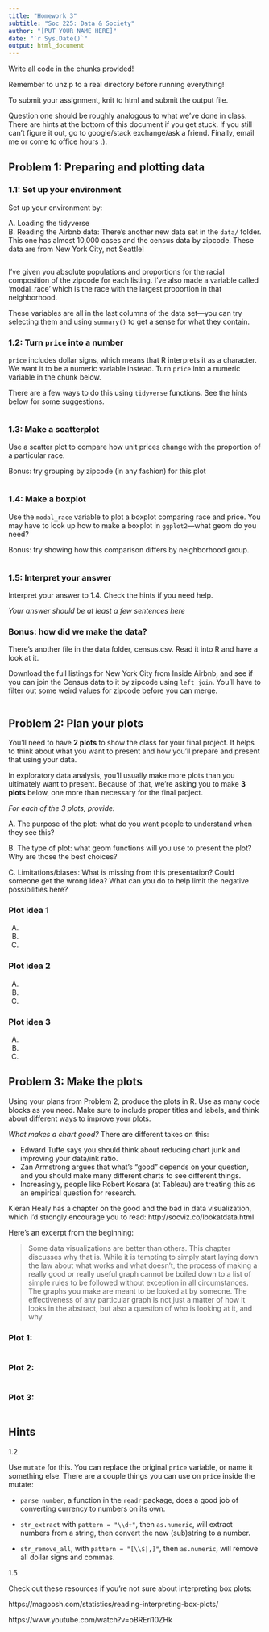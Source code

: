 ```yaml
---
title: "Homework 3"
subtitle: "Soc 225: Data & Society"
author: "[PUT YOUR NAME HERE]"
date: "`r Sys.Date()`"
output: html_document
---
```


Write all code in the chunks provided!

Remember to unzip to a real directory before running everything!

To submit your assignment, knit to html and submit the output file.

Question one should be roughly analogous to what we've done in class. There are hints at the bottom of this document if you get stuck. If you still can't figure it out, go to google/stack exchange/ask a friend. Finally, email me or come to office hours :).

## Problem 1: Preparing and plotting data

### 1.1: Set up your environment

Set up your environment by: 

A. Loading the tidyverse  
B. Reading the Airbnb data: There's another new data set in the `data/` folder. This one has almost 10,000 cases and the census data by zipcode. These data are from New York City, not Seattle! 

```r

```
  
I've given you absolute populations and proportions for the racial composition of the zipcode for each listing. I've also made a variable called 'modal_race' which is the race with the largest proportion in that neighborhood. 

These variables are all in the last columns of the data set---you can try selecting them and using `summary()` to get a sense for what they contain.

### 1.2: Turn `price` into a number

`price` includes dollar signs, which means that R interprets it as a character. We want it to be a numeric variable instead. Turn `price` into a numeric variable in the chunk below.

There are a few ways to do this using `tidyverse` functions. See the hints below for some suggestions.

```r

```

### 1.3: Make a scatterplot

Use a scatter plot to compare how unit prices change with the proportion of a particular race. 

Bonus: try grouping by zipcode (in any fashion) for this plot

```r

```
  

### 1.4: Make a boxplot
  
Use the `modal_race` variable to plot a boxplot comparing race and price. You may have to look up how to make a boxplot in `ggplot2`---what geom do you need?

Bonus: try showing how this comparison differs by neighborhood group.

```r

```

### 1.5: Interpret your answer

Interpret your answer to 1.4. Check the hints if you need help.

*Your answer should be at least a few sentences here*

### Bonus: how did we make the data?

There's another file in the data folder, census.csv. Read it into R and have a look at it.

Download the full listings for New York City from Inside Airbnb, and see if you can join the Census data to it by zipcode using `left_join`. You'll have to filter out some weird values for zipcode before you can merge. 

```r

```


## Problem 2: Plan your plots

You'll need to have **2 plots** to show the class for your final project. It helps to think about what you want to present and how you'll prepare and present that using your data.

In exploratory data analysis, you'll usually make more plots than you ultimately want to present. Because of that, we're asking you to make **3 plots** below, one more than necessary for the final project.

*For each of the 3 plots, provide:*
  
A. The purpose of the plot: what do you want people to understand when they see this?  

B. The type of plot: what geom functions will you use to present the plot? Why are those the best choices?  

C. Limitations/biases: What is missing from this presentation? Could someone get the wrong idea? What can you do to help limit the negative possibilities here?  

### Plot idea 1 

A.  
B.  
C.  

### Plot idea 2 

A.  
B.  
C.  

### Plot idea 3 

A.  
B.  
C.  
  
  
  
## Problem 3: Make the plots 

Using your plans from Problem 2, produce the plots in R. Use as many code blocks as you need. Make sure to include proper titles and labels, and think about different ways to improve your plots. 

*What makes a chart good?* There are different takes on this: 

- Edward Tufte says you should think about reducing chart junk and improving your data/ink ratio.
- Zan Armstrong argues that what's "good" depends on your question, and you should make many different charts to see different things.
- Increasingly, people like Robert Kosara (at Tableau) are treating this as an empirical question for research.

Kieran Healy has a chapter on the good and the bad in data visualization, which I'd strongly encourage you to read: http://socviz.co/lookatdata.html

Here's an excerpt from the beginning: 
  
> Some data visualizations are better than others. This chapter discusses why that is. While it is tempting to simply start laying down the law about what works and what doesn’t, the process of making a really good or really useful graph cannot be boiled down to a list of simple rules to be followed without exception in all circumstances. The graphs you make are meant to be looked at by someone. The effectiveness of any particular graph is not just a matter of how it looks in the abstract, but also a question of who is looking at it, and why.   

### Plot 1:  

```r

```

### Plot 2:  

```r

```

### Plot 3:  

```r

```

## Hints

1.2 

Use `mutate` for this. You can replace the original `price` variable, or name it something else. There are a couple things you can use on `price` inside the mutate: 

- `parse_number`, a function in the `readr` package, does a good job of converting currency to numbers on its own.

- `str_extract` with `pattern = "\\d+"`, then `as.numeric`, will extract numbers from a string, then convert the new (sub)string to a number.

- `str_remove_all`, with `pattern = "[\\$|,]"`, then `as.numeric`, will remove all dollar signs and commas.

1.5

Check out these resources if you're not sure about interpreting box plots:

https://magoosh.com/statistics/reading-interpreting-box-plots/

https://www.youtube.com/watch?v=oBREri10ZHk 

